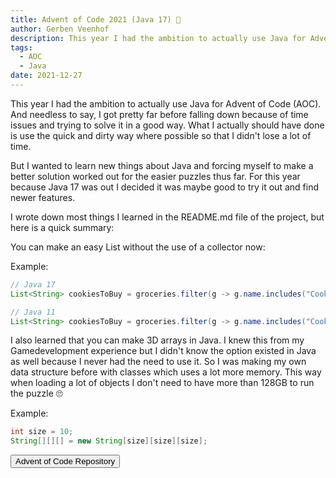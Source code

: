 ```yaml
---
title: Advent of Code 2021 (Java 17) 🎄
author: Gerben Veenhof
description: This year I had the ambition to actually use Java for Advent of Code (AOC). And needless to say, I got pretty far.
tags:
  - AOC
  - Java
date: 2021-12-27
---
```



This year I had the ambition to actually use Java for Advent of Code (AOC). And needless to say, I got pretty far before falling down because of time issues and trying to solve it in a good way. What I actually should have done is use the quick and dirty way where possible so that I didn't lose a lot of time.

But I wanted to learn new things about Java and forcing myself to make a better solution worked out for the easier puzzles thus far. For this year because Java 17 was out I decided it was maybe good to try it out and find newer features.

I wrote down most things I learned in the README.md file of the project, but here is a quick summary:

You can make an easy List without the use of a collector now:

Example:

```java
// Java 17
List<String> cookiesToBuy = groceries.filter(g -> g.name.includes("Cookies")).toList();

// Java 11
List<String> cookiesToBuy = groceries.filter(g -> g.name.includes("Cookies")).collect(Collectors.toList());
```

I also learned that you can make 3D arrays in Java. I knew this from my Gamedevelopment experience but I didn't know the option existed in Java as well because I never had the need to use it. So I was making my own data structure before with classes which uses a lot more memory. This way when loading a lot of objects I don't need to have more than 128GB to run the puzzle 🙄

Example:

```java
int size = 10;
String[][][] = new String[size][size][size];
```

<FlexCenter>
  <Button href="https://github.com/nlxdodge/Advent-Of-Code" icon="mdi:github">
    Advent of Code Repository
  </Button>
</FlexCenter>
